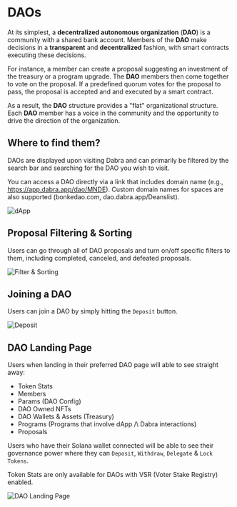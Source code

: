 
# DAOs

At its simplest, a **decentralized autonomous organization** (**DAO**) is a community with a shared bank account. Members of the **DAO** make decisions in a **transparent** and **decentralized** fashion, with smart contracts executing these decisions.

For instance, a member can create a proposal suggesting an investment of the treasury or a program upgrade. The **DAO** members then come together to vote on the proposal. If a predefined quorum votes for the proposal to pass, the proposal is accepted and and executed by a smart contract.

As a result, the **DAO** structure provides a "flat" organizational structure. Each **DAO** member has a voice in the community and the opportunity to drive the direction of the organization.

## Where to find them?

DAOs are displayed upon visiting Dabra and can primarily be filtered by the search bar and searching for the DAO you wish to visit.

You can access a DAO directly via a link that includes domain name (e.g., https://app.dabra.app/dao/MNDE). Custom domain names for spaces are also supported (bonkedao.com, dao.dabra.app/Deanslist).

![dApp](../source/dabra_dapp.png)

## Proposal Filtering & Sorting

Users can go through all of DAO proposals and turn on/off specific filters to them, including completed, canceled, and defeated proposals.

![Filter & Sorting](../source/dabra_filtering.png)

## Joining a DAO

Users can join a DAO by simply hitting the `Deposit` button.

![Deposit](../source/dabra_deposit.png)

## DAO Landing Page

Users when landing in their preferred DAO page will able to see straight away:

- Token Stats
- Members
- Params (DAO Config)
- DAO Owned NFTs
- DAO Wallets & Assets (Treasury)
- Programs (Programs that involve dApp /\ Dabra interactions)
- Proposals

Users who have their Solana wallet connected will be able to see their governance power where they can `Deposit`, `Withdraw`, `Delegate` & `Lock Tokens`.

<Callout type="info" emoji="ℹ️">
Token Stats are only available for DAOs with VSR (Voter Stake Registry) enabled.
</Callout>

![DAO Landing Page](../source/dabra_dao.png)
